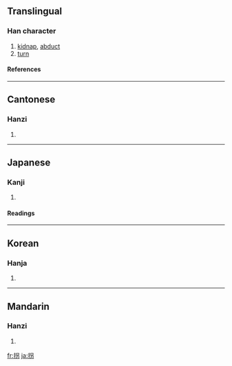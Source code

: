 ==Translingual==
===Han character===
{{Han char|rn=64|rad=手|as=05|sn=8|four=5602<sub>7</sub>|canj=手口大尸 (QRKS), 手口尸竹 (QRSH)}}
# [[kidnap]], [[abduct]]
# [[turn]]
====References====
{{Han ref|kx=0425.100|dkj=11955|dj=0773.150|hdz=31853.030|uh=62D0|ud=25296|bh=A9E4|bd=43492}}
----
==Cantonese==
===Hanzi===
{{yue-hanzi|jyut=|y=gwaai2}}
# {{defn|Cantonese}}
----
==Japanese==
===Kanji===
{{ja-kanji|grade=c|rs=手05}}
# {{defn|Japanese}} 
====Readings====
{{ja-readings|on=[[かい]] (kai)|kun=[[かたる]] (kataru)}}
----
==Korean==
===Hanja===
{{ko-hanja|hangeul=괴|eumhun=|rv=goe|mr=koe|y=koy}}
# {{defn|Korean}}
----
==Mandarin==
===Hanzi===
{{cmn-hanzi|pin=[[guǎi]] ([[guai3]])|wg=kuai<sup>3</sup>}}
# {{defn|Mandarin}}

[[fr:拐]]
[[ja:拐]]